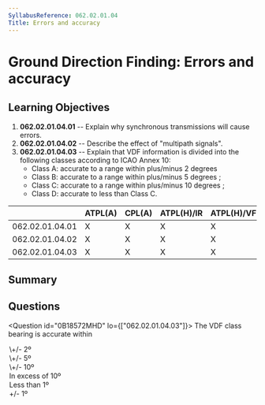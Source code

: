 ```yaml
---
SyllabusReference: 062.02.01.04
Title: Errors and accuracy
---
```


# Ground Direction Finding: Errors and accuracy

## Learning Objectives

1.  **062.02.01.04.01** -- Explain why synchronous transmissions will cause
    errors.
2.  **062.02.01.04.02** -- Describe the effect of "multipath signals".
3.  **062.02.01.04.03** -- Explain that VDF information is divided into the
    following classes according to ICAO Annex 10:
    *   Class A: accurate to a range within plus/minus 2 degrees
    *   Class B: accurate to a range within plus/minus 5 degrees ;
    *   Class C: accurate to a range within plus/minus 10 degrees ;
    *   Class D: accurate to less than Class C.

|                 | ATPL(A) | CPL(A) | ATPL(H)/IR | ATPL(H)/VFR | CPL(H) | IR | CBIR(A) |
| --------------- | ------- | ------ | ---------- | ----------- | ------ | -- | ------- |
| 062.02.01.04.01 | X       | X      | X          | X           | X      | X  |         |
| 062.02.01.04.02 | X       | X      | X          | X           | X      | X  |         |
| 062.02.01.04.03 | X       | X      | X          | X           | X      | X  |         |

## Summary

## Questions

<Question id="0B18572MHD" lo={["062.02.01.04.03"]}>
  <Text variant="oneCorrect">
    The VDF class <Subject /> bearing is accurate within
  </Text>

  <Option subject={[["A"]]} why="class A">
    \+/- 2º
  </Option>

  <Option subject={[["B"]]} why="class B">
    \+/- 5º
  </Option>

  <Option subject={[["C"]]} why="class C">
    \+/- 10º
  </Option>

  <Option subject={[["D"]]} why="class D">
    In excess of 10º
  </Option>

  <Option why="No such class is predicted in the annex">Less than 1º</Option>
  <Option why="No such class is predicted in the annex">+/- 1º</Option>
</Question>
